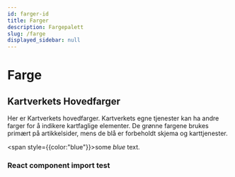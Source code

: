 ```yaml
---
id: farger-id
title: Farger
description: Fargepalett
slug: /farge
displayed_sidebar: null
---
```



# Farge

## Kartverkets Hovedfarger

Her er Kartverkets hovedfarger. Kartverkets egne tjenester kan ha andre farger for å indikere kartfaglige elementer. 
De grønne fargene brukes primært på artikkelsider, mens de blå er forbeholdt skjema og karttjenester.

<span style={{color:"blue"}}>some *blue* text</span>.

### React component import test

<Colors/>




